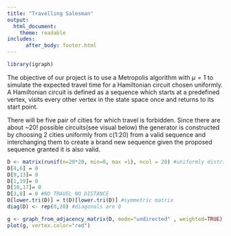 ```yaml
---
title: "Travelling Salesman"
output: 
  html_document:
    theme: readable
includes:
      after_body: footer.html
---
```


```r
library(igraph)

```
The objective of our project is to use a Metropolis algorithm with $\mu=1$ to simulate the expected travel time for a Hamiltonian circuit chosen uniformly. A Hamiltonian circuit is defined as a sequence which starts at a predefined vertex, visits every other vertex in the state space once and returns to its start point.


There will be five pair of cities for which travel is forbidden. Since there are about ~$20!$ possible circuits(see visual below) the generator is constructed by choosing 2 cities uniformly from c(1:20) from a valid sequence and interchanging them to create a brand new sequence given the proposed sequence granted it is also valid.  
```r
D <- matrix(runif(n=20*20, min=0, max =1), ncol = 20) #uniformly distributed distance matrix
D[4,6] = 0
D[9,13]= 0
D[1,19]= 0 
D[10,17]= 0  
D[3,8] = 0 #NO TRAVEL NO DISTANCE
D[lower.tri(D)] = t(D)[lower.tri(D)] #symmetric matrix
diag(D) <- rep(0,20) #diagonals are 0

g <- graph_from_adjacency_matrix(D, mode="undirected" , weighted=TRUE)
plot(g, vertex.color="red")

```

